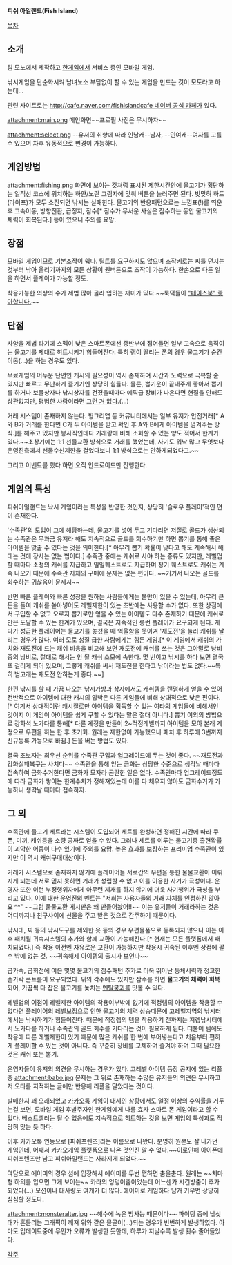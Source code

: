 '''피쉬 아일랜드(Fish Island)'''

[[목차]]
== 소개 ==
팀 모노에서 제작하고 [[한게임]]에서 서비스 중인 모바일 게임.

낚시게임을 단순화시켜 남녀노소 부담없이 할 수 있는 게임을 만드는 것이 모토라고 하는데...

관련 사이트로는 [[http://cafe.naver.com/fishislandcafe 네이버 공식 카페]]가 있다.

attachment:main.png
메인화면~~프로필 사진은 무시하자~~

attachment:select.png
--유저의 취향에 따라 인남캐--남자, --인여캐--여자를 고를 수 있으며 차후 유동적으로 변경이 가능하다. 

== 게임방법 ==
attachment:fishing.png
화면에 보이는 것처럼 표시된 제한시간안에 물고기가 횡단하는 일직선 코스에 위치하는 하얀/노란 그림자에 맞춰 버튼을 눌러주면 된다. 빗맞혀 하트(라이프)가 모두 소진되면 낚시는 실패한다. 물고기의 반응패턴으로는 느낌표(!)를 띄운후 고속이동, 방향전환, 급정지, 잠수[* 잠수가 무서운 사실은 잠수하는 동안 물고기의 체력이 회복된다.] 등이 있으니 주의를 요망.

== 장점 ==
모바일 게임이므로 기본조작이 쉽다. 틸트를 요구하지도 않으며 조작키로는 찌를 던지는 것부터 낚아 올리기까지의 모든 상황이 원버튼으로 조작이 가능하다. 한손으로 다른 일을 하면서 플레이가 가능할 정도.

착용가능한 의상의 수가 제법 많아 골라 입히는 재미가 있다.~~룩덕들이 [["페이스북" 좋아합니다.]]~~

== 단점 ==
사양을 제법 타기에 스펙이 낮은 스마트폰에선 중반부에 접어들면 일부 고속으로 움직이는 물고기를 제대로 히트시키기 힘들어진다. 특히 램이 딸리는 폰의 경우 물고기가 순간이동(...)을 하는 경우도 있다.

무료게임의 어두운 단면인 캐시의 필요성이 역시 존재하며 시간과 노력으로 극복할 순 있지만 빠르고 무난하게 즐기기엔 상당히 힘들다. 물론, 뽑기운이 끝내주게 좋아서 뽑기를 하거나 보물상자나 낚시상자를 건졌을때마다 에픽급 장비가 나온다면 현질을 안해도 상관없지만, 평범한 사람이라면 [[그런 거 없다]].(...)

거래 시스템이 존재하지 않는다. 헝그리앱 등 커뮤니티에서는 일부 유저가 안전거래[* A와 B가 거래를 한다면 C가 두 아이템을 받고 확인 후 A와 B에게 아이템을 넘겨주는 방식.]를 해주고 있지만 봉사직인데다 거래량에 비해 소화할 수 있는 양도 적어서 한계가 있다.~~초창기에는 1:1 선물교환 방식으로 거래를 했었는데, 사기도 워낙 많고 무엇보다 운영진측에서 선물수신제한을 걸었다보니 1:1 방식으로는 안하게되었다고.~~

그리고 이벤트를 했다 하면 오직 안드로이드만 진행한다.
== 게임의 특성 ==
피쉬아일랜드는 낚시 게임이라는 특성을 반영한 것인지, 상당히 '슬로우 플레이'적인 면이 존재한다.

'수족관'의 도입이 그에 해당하는데, 물고기를 넣어 두고 기다리면 저절로 골드가 생산되는 수족관은 무과금 유저라 해도 지속적으로 골드를 회수하기만 하면 뽑기를 통해 좋은 아이템을 맞출 수 있다는 것을 의미한다.[* 아무리 뽑기 확률이 낮다고 해도 계속해서 해대는 것에 장사는 없는 법이다.] 수족관 중에는 캐쉬로 사야 하는 종류도 있지만, 레벨업할 때마다 소정의 캐쉬를 지급하고 일일퀘스트로도 지급하며 정기 퀘스트로도 캐쉬는 계속 나오기 때문에 수족관 자체의 구매에 문제는 없는 편이다. ~~거기서 나오는 골드를 회수하는 귀찮음이 문제지~~

반면 빠른 플레이와 빠른 성장을 원하는 사람들에게는 불만이 있을 수 있는데, 아무리 큰 돈을 들여 캐쉬를 쏟아넣어도 레벨제한이 있는 초반에는 사용할 수가 없다. 또한 상점에서 구입할 수 없고 오로지 뽑기로만 얻을 수 있는 아이템도 다수 존재하기 때문에 캐쉬로만은 도달할 수 있는 한계가 있으며, 결국은 지속적인 롱런 플레이가 요구되게 된다. 게다가 성급한 플레이어는 물고기를 놓쳤을 때 억울함을 못이겨 '재도전'을 눌러 캐쉬를 날리는 경우가 많다. 여러 모로 성질 급한 사람에게는 힘든 게임.[* 이 게임에서 캐쉬의 가치와 재도전에 드는 캐쉬 비용을 비교해 보면 재도전에 캐쉬를 쓰는 것은 그야말로 낭비 중의 낭비로, 절대로 해서는 안 될 캐쉬 소모에 속한다. 몇 번이고 낚시를 하다 보면 결국 또 걸리게 되어 있으며, 그렇게 캐쉬를 써서 재도전을 한다고 낚이라는 법도 없다.~~특히 범고래는 재도전 안하는게 좋다.~~]

한편 낚시를 할 때 가끔 나오는 낚시가방과 상자에서도 캐쉬템을 랜덤하게 얻을 수 있어 전반적으로 아이템에 대한 캐시의 압박은 다른 게임들에 비해 상대적으로 낮은 편이다.[* 여기서 상대적이란 캐시질로만 아이템을 획득할 수 있는 여타의 게임들에 비해서인 것이지 이 게임이 아이템을 쉽게 구할 수 있다는 말은 절대 아니다.] 뽑기 이외의 방법으로 강화석 노가다를 통해[* 다른 계정을 만들어 2~적정레벨까지 아이템을 모아 본래 계정으로 우편을 하는 한 후 초기화. 원래는 제한없이 가능했으나 패치 후 하루에 3번까지 신규등록 가능으로 바뀜.] 돈을 버는 방법도 있다.

결국 초보자는 최우선 순위를 수족관 구입과 업그레이드에 두는 것이 좋다. ~~재도전과 강화실패복구는 사치다~~ 수족관을 통해 얻는 금화는 상당한 수준으로 생각날 때마다 접속하여 금화수거한다면 금화가 모자라 곤란한 일은 없다. 수족관마다 업그레이드정도에 따라 금화가 쌓이는 한계수치가 정해져있는데 이를 다 채우지 않아도 금화수거가 가능하니 생각날 때마다 접속하자.

== 그 외 ==
수족관에 물고기 세트라는 시스템이 도입되어 세트를 완성하면 정해진 시간에 따라 쿠폰, 미끼, 캐쉬등을 소량 공짜로 얻을 수 있다. 그러나 세트를 이루는 물고기중 출현확률이 괴악한 어종이 다수 있기에 주의를 요망. 높은 효과를 보장하는 프리미엄 수족관이 있지만 이 역시 캐쉬구매대상이다.

거래가 시스템으로 존재하지 않기에 플레이어들 서로간의 우편을 통한 물물교환이 이뤄지게 되는데 서로 믿지 못하면 거래가 성립할 수 없고 이를 이용한 사기가 극성이다. 운영자 또한 이런 부정행위자에게 아무런 제재를 하지 않기에 더욱 사기행위가 극성을 부리고 있다. 이에 대한 운영진의 멘트는 "저희는 사용자들의 거래 자체를 인정하진 않아요 ^^" ~~그럼 물물교환 게시판은 왜 만들어놨어!!~~ 이는 유저들이 거래라하는 것은 어디까지나 친구사이에 선물을 주고 받은 것으로 간주하기 때문이다.

낚시대, 찌 등의 낚시도구를 제외한 옷 등의 경우 우편물품으로 등록되지 않으나 이는 이후 패치될 귀속시스템의 추가와 함께 교환이 가능해진다.[* 현재는 모든 플랫폼에서 패치되었다.] 즉 착용 이전엔 자유로운 교환이 가능하지만 착용시 귀속된 이후엔 상점에 팔 수 밖에 없는 것. ~~귀속해제 아이템의 출시가 보인다~~

급가속, 급회전에 이은 몇몇 물고기의 잠수패턴 추가로 더욱 뛰어난 동체시력과 정교한 손가락 콘트롤이 요구되었다. 위의 각주에도 있지만 잠수를 하면  '''물고기의 체력이 회복'''되어, 가끔씩 다 잡은 물고기를 놏치는  [[멘탈붕괴]]를 맛볼 수 있다.

레벨업의 이점이 레벨제한 아이템의 착용여부밖에 없기에 적정렙의 아이템을 착용할 수 없다면 플레이어의 레벨보정으로 인한 물고기의 체력 상승때문에 고레벨지역의 낚시터에서는 낚시하기가 힘들어진다. 때문에 적정렙의 템을 착용하기 전까지는 저렙낚시터에서 노가다를 하거나 수족관의 골드 회수를 기다리는 것이 필요하게 된다. 더불어 템에도 착용에 따른 레벨제한이 있기 때문에 많은 캐쉬를 한 번에 부어넣는다고 처음부터 편하게 플레이할 수 있는 것이 아니다. 즉 꾸준히 장비를 교체하며 즐겨야 하며 그때 필요한 것은 캐쉬 또는 뽑기.

운영자들이 유저의 의견을 무시하는 경우가 있다. 고레벨 아이템 등장 공지에 있는 리플중
attachment:babo.jpg
문제는 그 위로 존재하는 수많은 유저들의 의견은 무시하고 저 오타를 지적하는 글에만 반응해 리플을 달았다는 것이다.

발매한지 꽤 오래되었고  [[카카오톡]]  게임이 대세인 상황에서도 일정 이상의 수익률을 거두는걸 보면, 모바일 게임 후발주자인 한게임에게 나름 효자 스마트 폰 게임이라고 할 수 있다. 베스트셀러는 될 수 없음에도 지속적으로 히트하는 것을 보면 게임의 특성과도 적당히 맞는 듯 하다.

이후 카카오톡 연동으로 [피쉬프렌즈]라는 이름으로 나왔다. 분명히 원본도 잘 나가던 게임인데, 어째서 카카오게임 플랫폼으로 나온 것인진 알 수 없다.~~이로인해 아이폰에 피쉬프렌즈만 남고 피쉬아일랜드는 사라지게 되었다.~~

여담으로 에이미의 경우 섬에 입장해서 에이미를 두번 탭하면 춤을춘다. 원래는 ~~치마형 하의를 입으면 그게 보이는~~ 카라의 엉덩이춤이었는데 어느센가 시건방춤이 추가되었다(...) 모션이나 대사량도 여캐가 더 많다. 에이미로 게임하다 남캐 키우면 상당히 심심할 정도다. 

attachment:monsteralter.jpg
~~해수에 녹은 방사능 때문이다~~
파이팅 중에 낚싯대가 흔들리는 그래픽이 깨져 위와 같은 몰골이(...)되는 경우가 빈번하게 발생하였다. 아마도 업데이트중에 무언가 오류가 발생한 듯한데, 하루가 지날수록 발생 횟수 줄어들었다.

[[각주]]
